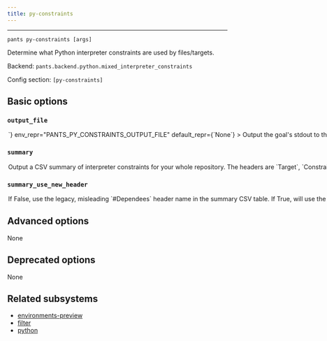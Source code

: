 ```yaml
---
title: py-constraints
---
```



---

```
pants py-constraints [args]
```

Determine what Python interpreter constraints are used by files/targets.

Backend: <span className="color--primary">`pants.backend.python.mixed_interpreter_constraints`</span>

Config section: <span className="color--primary">`[py-constraints]`</span>

<span className={styles.options}>

## Basic options

### `output_file`

<Option
  cli_repr={`--py-constraints-output-file=<path>`}
  env_repr="PANTS_PY_CONSTRAINTS_OUTPUT_FILE"
  default_repr={`None`}
>
  Output the goal&#x27;s stdout to this file. If unspecified, outputs to stdout.
</Option>

### `summary`

<Option
  cli_repr={`--[no-]py-constraints-summary`}
  env_repr='PANTS_PY_CONSTRAINTS_SUMMARY'
  default_repr={`False`}
>
Output a CSV summary of interpreter constraints for your whole repository. The headers are `Target`, `Constraints`, `Transitive Constraints`, `# Dependencies`, and `# Dependents` (or `# Dependees`, if summary_use_new_header is False).

This information can be useful when prioritizing a migration from one Python version to another (e.g. to Python 3). Use `# Dependencies` and `# Dependents` to help prioritize which targets are easiest to port (low # dependencies) and highest impact to port (high # dependents).

Use a tool like Pandas or Excel to process the CSV. Use the option `--py-constraints-output-file=summary.csv` to write directly to a file.

</Option>

### `summary_use_new_header`

<Option
  cli_repr={`--[no-]py-constraints-summary-use-new-header`}
  env_repr='PANTS_PY_CONSTRAINTS_SUMMARY_USE_NEW_HEADER'
  default_repr={`True`}
>
If False, use the legacy, misleading `#Dependees` header name in the summary CSV table. If True, will use the new, more accurate, `# Dependents` name for the same column.

This is a temporary option to ease migration to the new header name. Set this option to True to start working with the new header.

This option&#x27;s default value will change to True in 2.16.x, and it will be deprecated in that version.

This option, and the ability to use the old name, will be removed entirely in 2.17.x.

</Option>

## Advanced options

None

## Deprecated options

None

## Related subsystems

- [environments-preview](../subsystems/environments-preview.mdx)
- [filter](../subsystems/filter.mdx)
- [python](../subsystems/python.mdx)

</span>
